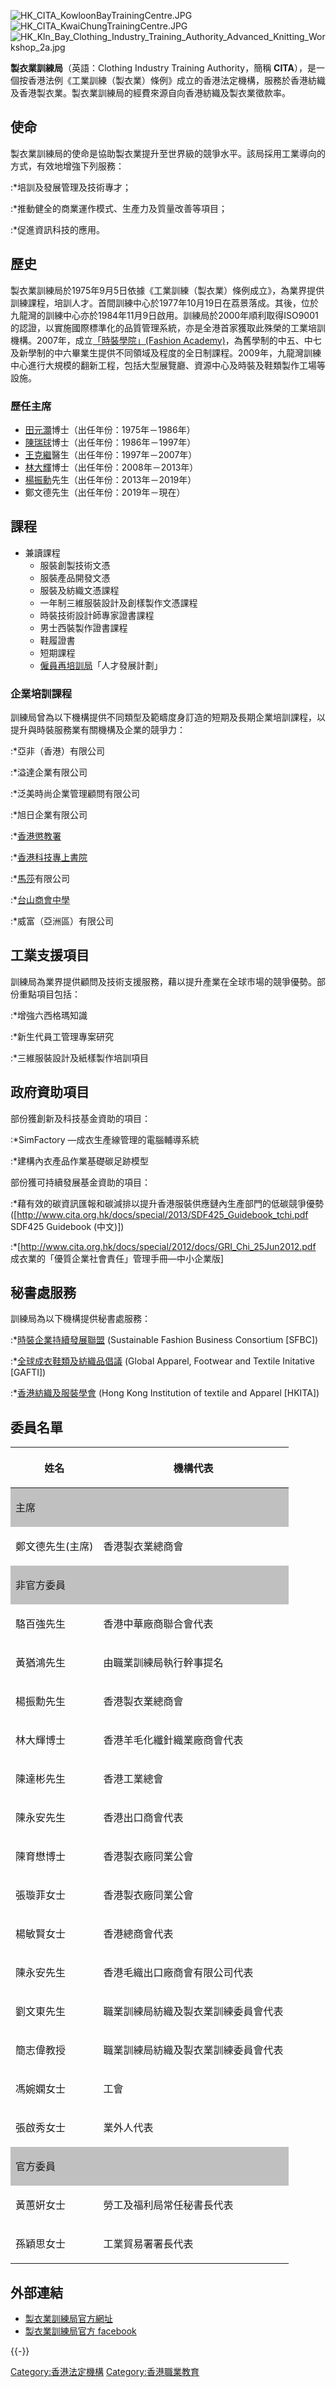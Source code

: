 {{Infobox University|
| name = 製衣業訓練局
| native_name = {{lang|en|Clothing Industry Training Authority}}
| established = [[1975年|1975年]][[9月5日|9月5日]]
| chairman = [[楊振勳|楊振勳]]先生
| location = {{HKG}}[[九龍灣|九龍灣]]
}}
[[File:HK_CITA_KowloonBayTrainingCentre.JPG|thumb]]
[[File:HK_CITA_KwaiChungTrainingCentre.JPG|thumb]]
[[File:HK_Kln_Bay_Clothing_Industry_Training_Authority_Advanced_Knitting_Workshop_2a.jpg|thumb]]

'''製衣業訓練局'''（英語：Clothing Industry Training Authority，簡稱 '''CITA'''），是一個按香港法例《工業訓練（製衣業）條例》成立的香港法定機構，服務於香港紡織及香港製衣業。製衣業訓練局的經費來源自向香港紡織及製衣業徵款率。

== 使命 ==
製衣業訓練局的使命是協助製衣業提升至世界級的競爭水平。該局採用工業導向的方式，有效地增強下列服務：
:*培訓及發展管理及技術專才；
:*推動健全的商業運作模式、生產力及質量改善等項目；
:*促進資訊科技的應用。

== 歷史 ==
製衣業訓練局於1975年9月5日依據《工業訓練（製衣業）條例成立》，為業界提供訓練課程，培訓人才。首間訓練中心於1977年10月19日在荔景落成。其後，位於九龍灣的訓練中心亦於1984年11月9日啟用。訓練局於2000年順利取得ISO9001的認證，以實施國際標準化的品質管理系統，亦是全港首家獲取此殊榮的工業培訓機構。2007年，成立[https://www.facebook.com/CITA.Fashion.Academy 「時裝學院」(Fashion Academy)]，為舊學制的中五、中七及新學制的中六畢業生提供不同領域及程度的全日制課程。2009年，九龍灣訓練中心進行大規模的翻新工程，包括大型展覽廳、資源中心及時裝及鞋類製作工場等設施。

=== 歷任主席 ===
*[[田元灝|田元灝]]博士（出任年份：1975年－1986年）
*[[陳瑞球|陳瑞球]]博士（出任年份：1986年－1997年）
*[[王克繼|王克繼]]醫生（出任年份：1997年－2007年）
*[[林大輝|林大輝]]博士（出任年份：2008年－2013年）
*[[楊振勳|楊振勳]]先生（出任年份：2013年－2019年）
*鄭文德先生（出任年份：2019年－現在）

== 課程 ==
<!--
=== 全日制課程 ===
:*[http://www.cita.org.hk/zh/student/full-time-programmes/fashion-academy/technical-diploma-in-apparel-design-and-production/ 服裝設計及生產技術文憑]
:*[http://www.cita.org.hk/zh/student/full-time-programmes/fashion-academy/diploma-in-fashion-design-studies/ 時裝設計學文憑]*
:*[http://www.cita.org.hk/zh/student/full-time-programmes/fashion-academy/higher-diploma-in-fashion-studies/ 時裝學高級文憑]*
:*[http://www.cita.org.hk/en/student/full-time-programmes/fashion-academy/bachelor-of-arts-with-honours-in-fashion/ Bachelor of Arts with Honours in Fashion Design]#
:*[http://www.cita.org.hk/en/student/full-time-programmes/fashion-academy/bachelor-of-arts-with-honours-in-fashion-design-styling-and-promotion/ Bachelor of Arts with Honours in Fashion Communication and Styling]#

 * 與香港公開大學李嘉誠專業進修學院合辦<br>
 # 與香港公開大學李嘉誠專業進修學院及英國Middlesex University合辦

=== 兼讀課程 ===
兼讀課程分為以下十大類：
([http://www.cita.org.hk/zh/student/part-time-programmes/ 兼讀制課程種類])
:*高等文憑課程
:*服裝及紡織文憑課程
:*三維服裝設計及創樣製作文憑課程
:*鞋履證書課程
:*夏季時裝技術課程
:*短期課程
:*遙距導修課程
:*研討會及工作坊
:*深造課程
:*[[ERB|ERB]]「[[人才發展計劃|人才發展計劃]]」
-->
*兼讀課程
**服裝創製技術文憑
**服裝產品開發文憑
**服裝及紡織文憑課程
**一年制三維服裝設計及創樣製作文憑課程
**時裝技術設計師專家證書課程
**男士西裝製作證書課程
**鞋履證書
**短期課程
**[[僱員再培訓局|僱員再培訓局]]「人才發展計劃」
=== 企業培訓課程 ===
訓練局曾為以下機構提供不同類型及範疇度身訂造的短期及長期企業培訓課程，以提升與時裝服務業有關機構及企業的競爭力：
:*亞非（香港）有限公司
:*溢達企業有限公司
:*泛美時尚企業管理顧問有限公司
:*旭日企業有限公司
:*[[香港懲教署|香港懲教署]]
:*[[香港科技專上書院|香港科技專上書院]]
:*[[馬莎|馬莎]]有限公司
:*[[台山商會中學|台山商會中學]]
:*威富（亞洲區）有限公司

== 工業支援項目 ==
訓練局為業界提供顧問及技術支援服務，藉以提升產業在全球市場的競爭優勢。部份重點項目包括：
:*增強六西格瑪知識
:*新生代員工管理專案研究
:*三維服裝設計及紙樣製作培訓項目

== 政府資助項目 ==
部份獲創新及科技基金資助的項目：
:*SimFactory —成衣生產線管理的電腦輔導系統
:*建構內衣產品作業基礎碳足跡模型

部份獲可持續發展基金資助的項目：
:*藉有效的碳資訊匯報和碳減排以提升香港服裝供應鏈內生產部門的低碳競爭優勢 ([http://www.cita.org.hk/docs/special/2013/SDF425_Guidebook_tchi.pdf{{Dead link|date=2018年6月 |bot=InternetArchiveBot |fix-attempted=no }} SDF425 Guidebook (中文)]{{Dead link|date=2019年11月 |bot=InternetArchiveBot |fix-attempted=yes }})
:*[http://www.cita.org.hk/docs/special/2012/docs/GRI_Chi_25Jun2012.pdf{{Dead link|date=2018年6月 |bot=InternetArchiveBot |fix-attempted=no }} 成衣業的「優質企業社會責任」管理手冊—中小企業版]{{Dead link|date=2019年11月 |bot=InternetArchiveBot |fix-attempted=yes }}

== 秘書處服務 ==
訓練局為以下機構提供秘書處服務：
:*[http://www.sfbc.org.hk/ 時裝企業持續發展聯盟]{{Wayback|url=http://www.sfbc.org.hk/ |date=20131107011140 }} (Sustainable Fashion Business Consortium [SFBC])
:*[http://www.gafti.org/ 全球成衣鞋類及紡織品倡議]{{Wayback|url=http://www.gafti.org/ |date=20130603165918 }} (Global Apparel, Footwear and Textile Initative [GAFTI])
:*[http://www.hkita.org/ 香港紡織及服裝學會]{{Wayback|url=http://www.hkita.org/ |date=20130813184905 }} (Hong Kong Institution of textile and Apparel [HKITA])

== 委員名單 ==
{| border="0" cellpadding="2" cellspacing="0" 
|-
! 姓名 !! 機構代表
|-
|colspan="2" style="background: silver" | 主席 
|-
| 鄭文德先生(主席) || 香港製衣業總商會
|-
|colspan="2" style="background: silver" | 非官方委員
|-
| 駱百強先生 || 香港中華廠商聯合會代表
|-
| 黃猶鴻先生 || 由職業訓練局執行幹事提名
|-
| 楊振勳先生  || 香港製衣業總商會
|-
| 林大輝博士 || 香港羊毛化纖針織業廠商會代表
|-
| 陳達彬先生 || 香港工業總會
|-
| 陳永安先生 || 香港出口商會代表
|-
| 陳育懋博士 || 香港製衣廠同業公會
|-
| 張璇菲女士 || 香港製衣廠同業公會
|-
| 楊敏賢女士 || 香港總商會代表
|-
| 陳永安先生 || 香港毛織出口廠商會有限公司代表
|-
| 劉文東先生 || 職業訓練局紡織及製衣業訓練委員會代表
|-
| 簡志偉教授 || 職業訓練局紡織及製衣業訓練委員會代表
|-
| 馮婉嫻女士 || 工會
|-
| 張啟秀女士 || 業外人代表
|-
|colspan="2" style="background: silver" | 官方委員
|-
| 黃蕙姸女士 || 勞工及福利局常任秘書長代表
|-
| 孫穎思女士 || 工業貿易署署長代表
|}

== 外部連結 == 
{{Commonscat|Clothing Industry Training Authority}}
* [http://www.cita.org.hk 製衣業訓練局官方網址]{{Wayback|url=http://www.cita.org.hk/ |date=20111104183524 }}
* [http://www.facebook.com/cita.org.hk 製衣業訓練局官方 facebook]

{{-}}
{{香港公營機構}}

[[Category:香港法定機構|Category:香港法定機構]]
[[Category:香港職業教育|Category:香港職業教育]]